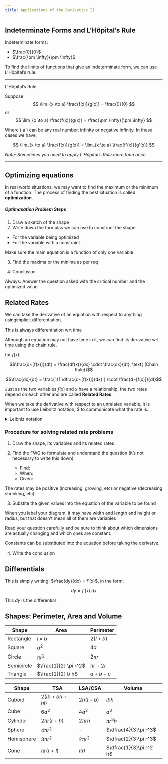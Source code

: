 ```yaml
---
title: Applications of the Derivative II
---
```


## Indeterminate Forms and $\text{L'H\^{o}pital's}$ Rule

Indeterminate forms:

- $\frac{0}{0}$
- $\frac{\pm \infty}{\pm \infty}$

To find the limits of functions that give an indeterminate form, we can use $\text{L'H\^{o}pital's}$ rule:

---

$\text{L'H\^{o}pital's}$ Rule

Suppose
$$
\lim_{x \to a} \frac{f(x)}{g(x)} = \frac{0}{0}
$$
or
$$
\lim_{x \to a} \frac{f(x)}{g(x)} = \frac{\pm \infty}{\pm \infty}
$$

Where \( a \) can be any real number, infinity or negative infinity. In these cases we have,

$$
\lim_{x \to a} \frac{f(x)}{g(x)} = \lim_{x \to a} \frac{f'(x)}{g'(x)}
$$

*Note: Sometimes you need to apply L'Hôpital's Rule more than once.*

---

## Optimizing equations

In real world situations, we may want to find the maximum or the minimum of a function. The process of finding the best situation is called **optimization**.

##### Optimasation Problem Steps

1. Draw a sketch of the shape
2. Write down the formulas we can use to construct the shape
  - For the variable being optimized
  - For the variable with a constraint

::: {.callout-caution}
Make sure the main equation is a function of only one variable
:::

3. Find the maxima or the minima as per req

4. Conclusion

::: {.callout-note}
Always: Answer the question asked with the critical number and the optimized value
:::

## Related Rates

We can take the derivative of an equation with respect to anything usingimplicit differentiation.

This is always differentiation wrt time

Although an equation may not have time in it, we can find its derivative wrt time using the chain rule.

for $f(x)$:

$$\frac{d~[f(x)]}{dt} = \frac{df(x)}{dx} \cdot \frac{dx}{dt}, \text{ (Chain Rule)}$$

$$\frac{dx}{dt} = \frac{1}{ \dfrac{d~[f(x)]}{dx} } \cdot \frac{d~[f(x)]}{dt}$$

Just as the two variables $f(x)$ and $x$ have a relationship, the two rates depend on each other and are called **Related Rates**.

When we take the derivative with respect to an unrelated variable, it is important to use  Leibnitz notation, $\frac{dy}{dx} to communicate what the rate is.

<details><summary>Leibniz notation</summary>

In calculus, Leibniz's notation, named in honor of the 17th-century German philosopher and mathematician Gottfried Wilhelm Leibniz, uses the symbols $dx$ and $dy$ to represent infinitely small (or infinitesimal) increments of $x$ and $y$, respectively, just as $\Delta x$ and $\Delta y$ represent finite increments of $x$ and $y$, respectively. [source](https://en.wikipedia.org/wiki/Leibniz%27s_notation)

</details>

### Procedure for solving related rate problems

1. Draw the shape, its variables and its related rates

2. Find the FWG to formulate and understand the question (it's not necessary to write this down):
    - Find:
    - When:
    - Given:

::: {.callout-caution}
The rates may be positive (increasing, growing, etc) or negative (decreasing shrinking, etc).
:::

3. Substite the given values into the equation of the variable to be found

::: {.callout-caution}
When you label your diagram, it may have width and length and height or radius, but that doesn’t mean all of them are variables

Read your question carefully and be sure to think about which dimensions are actually changing and which ones are constant.

Constants can be substituted into the equation before taking the derivatve.
:::

4. Write the conclusion

## Differentials

This is simply writing: $\frac{dy}{dx} = f'(x)$, in the form:

$$dy = f'(x)~dx$$

This $dy$ is the differential

## Shapes: Perimeter, Area and Volume

| Shape | Area | Perimeter |
|---|---|---|
| Rectangle | $l \times b$ | $2(l + b)$ |
| Square | $a^2$ | $4a$ |
| Circle | $\pi r^2$ | $2\pi r$ |
| Semicircle| $\frac{1}{2} \pi r^2$ | $\pi r + 2r$ |
| Triangle | $\frac{1}{2} b h$| $a + b + c$ |


| Shape | TSA | LSA/CSA | Volume |
|---|---|---|---|
| Cuboid | $2(lb + bh + hl)$ | $2h(l + b)$ | $lbh$ |
| Cube | $6a^2$ | $4a^2$ | $a^3$ |
| Cylinder | $2\pi r(r + h)$ | $2\pi rh$ | $\pi r^2 h$ |
| Sphere | $4\pi r^2$ | - | $\dfrac{4}{3}\pi r^3$ |
| Hemisphere | $3\pi r^2$ | $2\pi r^2$ | $\dfrac{2}{3}\pi r^3$ |
| Cone | $\pi r(r + l)$ | $\pi rl$ | $\dfrac{1}{3}\pi r^2 h$ |
